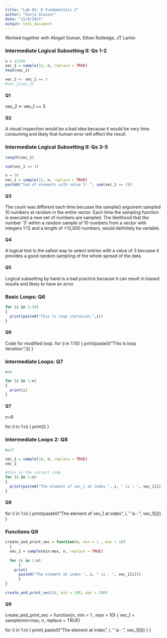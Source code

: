 ```yaml
---
title: "Lab 02: R Fundamentals 2"
author: "Sonja Glasser"
date: "15/9/2021"
output: html_document
---
```


Worked together with Abigail Guinan, Ethan Rutledge, JT Larkin

### Intermediate Logical Subsetting II: Qs 1-2

```r
n = 12345
vec_1 = sample(12, n, replace = TRUE)
head(vec_1)

vec_2 <- vec_1 == 3
#vec_1[vec_2]

```


#### Q1 
vec_2 <- vec_1 == 3

#### Q2
A visual inspection would be a bad idea because it would be very time consuming and likely that human error will effect the result

### Intermediate Logical Subsetting II: Qs 3-5

```r
length(vec_1)

sum(vec_1 == 3)

n = 10
vec_1 = sample(12, n, replace = TRUE)
paste0("Sum of elements with value 3: ", sum(vec_1 == 3))

```
#### Q3 
The count was different each time becuase the sample() argument sampled 10 numbers at random in the entire vector. Each time the sampling function is executed a new set of numbers are sampled. The likelihood that the number '3' within a random sample of 10 numbers from a vector with integers 1:12 and a length of >12,000 numbers, would definitely be variable. 

#### Q4
A logical test is the safest way to select entries with a value of 3 becuase it provides a good random sampling of the whole spread of the data. 

#### Q5
Logical subsetting by hand is a bad practice because it can result in biased results and likely to have an error.


### Basic Loops: Q6
```r
for (i in 1:10)
{
  print(paste0("This is loop iteration:",i))
}

```

#### Q6 
Code for modified loop. 
for (i in 1:10)
{
  print(paste0("This is loop iteration:",i))
}

### Intermediate Loops: Q7 

```r

n=6

for (i in 1:n)
{
  print(i)
}


```

#### Q7
n=6

for (i in 1:n)
{
  print(i)
}

### Intermediate Loops 2: Q8

```r

n=17

vec_1 = sample(10, n, replace = TRUE)
vec_1

#this is the correct code
for (i in 1:n)
{
  print(paste0("The element of vec_1 at index ", i, " is : ", vec_1[i]))
}

```

#### Q8 

for (i in 1:n)
{
  print(paste0("The element of vec_1 at index ", i, " is : ", vec_1[i]))
}

### Functions Q9

```r

create_and_print_vec = function(n, min = 1 , max = 10)
  { 
  vec_1 = sample(min:max, n, replace = TRUE)
  
  for (i in 1:n)
      { 
    print(
      paste0("The element at index ", i, " is : ", vec_1[i]))
      }
}

create_and_print_vec(10, min = 100, max = 200)

```

#### Q9 
create_and_print_vec = function(n, min = 1 , max = 10)
  { 
  vec_1 = sample(min:max, n, replace = TRUE)
  
  for (i in 1:n)
      { 
    print(
      paste0("The element at index ", i, " is : ", vec_1[i]))
      }
}